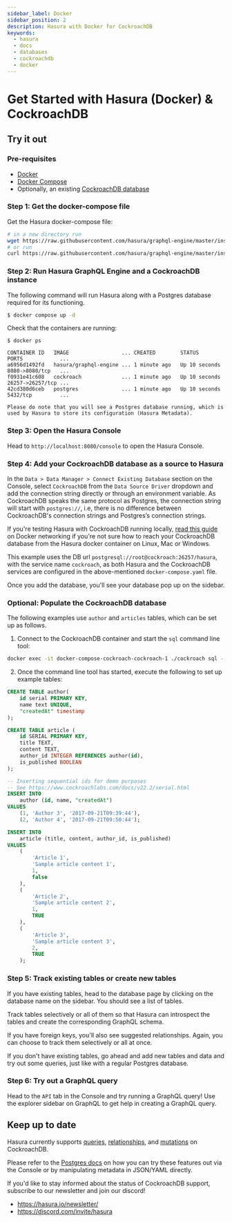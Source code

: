 ```yaml
---
sidebar_label: Docker
sidebar_position: 2
description: Hasura with Docker for CockroachDB
keywords:
  - hasura
  - docs
  - databases
  - cockroachdb
  - docker
---
```



# Get Started with Hasura (Docker) & CockroachDB

## Try it out

### Pre-requisites

- [Docker](https://docs.docker.com/install/)
- [Docker Compose](https://docs.docker.com/compose/install/)
- Optionally, an existing [CockroachDB database](https://www.cockroachlabs.com/get-started-cockroachdb/)

### Step 1: Get the docker-compose file

Get the Hasura docker-compose file:

```bash
# in a new directory run
wget https://raw.githubusercontent.com/hasura/graphql-engine/master/install-manifests/docker-compose-cockroach/docker-compose.yaml
# or run
curl https://raw.githubusercontent.com/hasura/graphql-engine/master/install-manifests/docker-compose-cockroach/docker-compose.yaml -o docker-compose.yaml
```

### Step 2: Run Hasura GraphQL Engine and a CockroachDB instance

The following command will run Hasura along with a Postgres database required for its functioning.

```bash
$ docker compose up -d
```

Check that the containers are running:

```
$ docker ps

CONTAINER ID   IMAGE                 ... CREATED        STATUS          PORTS            ...
a6956d1492fd   hasura/graphql-engine ... 1 minute ago   Up 10 seconds   8080->8080/tcp   ...
f0931e41c608   cockroach             ... 1 minute ago   Up 10 seconds   26257->26257/tcp ...
42cd380d6ceb   postgres              ... 1 minute ago   Up 10 seconds   5432/tcp         ...

Please do note that you will see a Postgres database running, which is used by Hasura to store its configuration (Hasura Metadata).
```

### Step 3: Open the Hasura Console

Head to `http://localhost:8080/console` to open the Hasura Console.

### Step 4: Add your CockroachDB database as a source to Hasura

In the `Data > Data Manager > Connect Existing Database` section on the Console, select `CockroachDB` from the
`Data Source Driver` dropdown and add the connection string directly or through an environment variable. As CockroachDB
speaks the same protocol as Postgres, the connection string will start with `postgres://`, i.e, there is no difference
between CockroachDB's connection strings and Postgres’s connection strings.

<Thumbnail src='/img/databases/cockroachdb-postgres/1-add-source.png' alt='Add source' width='1100px' />

If you're testing Hasura with CockroachDB running locally,
[read this guide](/deployment/deployment-guides/docker.mdx#docker-networking) on Docker networking if you're not sure
how to reach your CockroachDB database from the Hasura docker container on Linux, Mac or Windows.

<Thumbnail
  src='/img/databases/cockroachdb-postgres/2-add-source.png'
  alt='Add source added with docker-compose'
  width='1100px'
/>

This example uses the DB url `postgresql://root@cockroach:26257/hasura`, with the service name `cockroach`, as both
Hasura and the CockroachDB services are configured in the above-mentioned `docker-compose.yaml` file.

Once you add the database, you'll see your database pop up on the sidebar.

### Optional: Populate the CockroachDB database

The following examples use `author` and `articles` tables, which can be set up as follows.

1. Connect to the CockroachDB container and start the `sql` command line tool:

```bash
docker exec -it docker-compose-cockroach-cockroach-1 ./cockroach sql --insecure
```

2. Once the command line tool has started, execute the following to set up example tables:

```sql
CREATE TABLE author(
    id serial PRIMARY KEY,
    name text UNIQUE,
    "createdAt" timestamp
);

CREATE TABLE article (
    id SERIAL PRIMARY KEY,
    title TEXT,
    content TEXT,
    author_id INTEGER REFERENCES author(id),
    is_published BOOLEAN
);

-- Inserting sequential ids for demo purposes
-- See https://www.cockroachlabs.com/docs/v22.2/serial.html
INSERT INTO
    author (id, name, "createdAt")
VALUES
    (1, 'Author 3', '2017-09-21T09:39:44'),
    (2, 'Author 4', '2017-09-21T09:50:44');

INSERT INTO
    article (title, content, author_id, is_published)
VALUES
    (
        'Article 1',
        'Sample article content 1',
        1,
        false
    ),
    (
        'Article 2',
        'Sample article content 2',
        1,
        TRUE
    ),
    (
        'Article 3',
        'Sample article content 3',
        2,
        TRUE
    );

```

### Step 5: Track existing tables or create new tables

If you have existing tables, head to the database page by clicking on the database name on the sidebar. You should see a
list of tables.

<!--

   .. thumbnail:: /img/databases/ms-sql-server/3-manage-mydb.png
      :alt: Manage my-db
      :width: 1000px

-->

Track tables selectively or all of them so that Hasura can introspect the tables and create the corresponding GraphQL
schema.

<Thumbnail src='/img/databases/cockroachdb-postgres/4-track-tables.png' alt='Track tables' width='1100px' />

If you have foreign keys, you'll also see suggested relationships. Again, you can choose to track them selectively or
all at once.

<Thumbnail
  src='/img/databases/cockroachdb-postgres/5-track-rels.png'
  alt='Track foreign-key relationships'
  width='1100px'
/>

If you don't have existing tables, go ahead and add new tables and data and try out some queries, just like with a
regular Postgres database.

<Thumbnail src='/img/databases/cockroachdb-postgres/6-add-tables.png' alt='Add a new table' width='1100px' />

### Step 6: Try out a GraphQL query

Head to the `API` tab in the Console and try running a GraphQL query! Use the explorer sidebar on GraphQL to get help in
creating a GraphQL query.

<Thumbnail src='/img/databases/cockroachdb-postgres/7-make-graphql-query.png' alt='Make GraphQL query' width='1100px' />

## Keep up to date

Hasura currently supports [queries](./queries/postgres/index.mdx),
[relationships](./schema/postgres/table-relationships/index.mdx), and [mutations](./mutations/postgres/index.mdx) on
CockroachDB.

Please refer to the [Postgres docs](./queries/postgres/index.mdx) on how you can try these features out via the Console
or by manipulating metadata in JSON/YAML directly.

If you'd like to stay informed about the status of CockroachDB support, subscribe to our newsletter and join our
discord!

- https://hasura.io/newsletter/
- https://discord.com/invite/hasura
